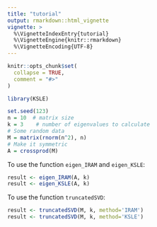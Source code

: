```yaml
---
title: "tutorial"
output: rmarkdown::html_vignette
vignette: >
  %\VignetteIndexEntry{tutorial}
  %\VignetteEngine{knitr::rmarkdown}
  %\VignetteEncoding{UTF-8}
---
```


```r
knitr::opts_chunk$set(
  collapse = TRUE,
  comment = "#>"
)
```

```r
library(KSLE)
```

```r
set.seed(123)
n = 10  # matrix size
k = 3    # number of eigenvalues to calculate
# Some random data
M = matrix(rnorm(n^2), n)
# Make it symmetric
A = crossprod(M)
```

To use the function `eigen_IRAM` and `eigen_KSLE`:
```r
result <- eigen_IRAM(A, k)
result <- eigen_KSLE(A, k)
```

To use the function `truncatedSVD`:
```r
result <- truncatedSVD(M, k, method='IRAM')
result <- truncatedSVD(M, k, method='KSLE')
```
